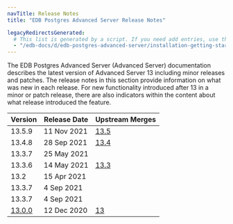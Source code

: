 ```yaml
---
navTitle: Release Notes
title: "EDB Postgres Advanced Server Release Notes"

legacyRedirectsGenerated:
  # This list is generated by a script. If you need add entries, use the `legacyRedirects` key.
  - "/edb-docs/d/edb-postgres-advanced-server/installation-getting-started/release-notes/13/index.html"
---
```


The EDB Postgres Advanced Server (Advanced Server) documentation describes the latest version of Advanced Server 13 including minor releases and patches. The release notes in this section provide information on what was new in each release. For new functionality introduced after 13 in a minor or patch release, there are also indicators within the content about what release introduced the feature.

| Version | Release Date | Upstream Merges | 
| ------- | ------------ | --------------- | 
| 13.5.9  | 11 Nov 2021  | [13.5](https://www.postgresql.org/about/news/postgresql-141-135-129-1114-1019-and-9624-released-2349/) | 
| 13.4.8  | 28 Sep 2021  | [13.4](https://www.postgresql.org/about/news/postgresql-134-128-1113-1018-9623-and-14-beta-3-released-2277/) | 
| 13.3.7  | 25 May 2021  | |
| 13.3.6  | 14 May 2021  | [13.3](https://www.postgresql.org/about/news/postgresql-133-127-1112-1017-and-9622-released-2210/) |
| 13.2    | 15 Apr 2021  | |
| 13.3.7  | 4 Sep 2021   | |
| 13.3.7  | 4 Sep 2021   | |
| [13.0.0](20_epas13_rel_notes) | 12 Dec 2020 | [13](hhttps://www.postgresql.org/docs/13/release-13.html) |
